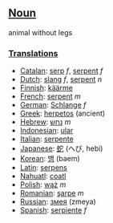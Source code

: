 ==[[Noun]]==

animal without legs

===[[Translation]]s===
*[[Catalan]]: [[serp]] ''f'', [[serpent]] ''f''
*[[Dutch]]: [[slang]] ''f'', [[serpent]] ''n''
*[[Finnish]]: [[käärme]]
*[[French]]: [[serpent]] ''m''
*[[German]]: [[Schlange]] ''f''
*[[Greek]]: [[herpetos]] (ancient)
*[[Hebrew]]: [[נחש]] ''m''
*[[Indonesian]]: [[ular]]
*[[Italian]]: [[serpente]]
*[[Japanese]]: [[蛇]] (へび, hebi)
*[[Korean]]: [[뱀]] (baem)
*[[Latin]]: [[serpens]]
*[[Nahuatl]]: [[coatl]]
*[[Polish]]: [[wąż]] ''m''
*[[Romanian]]: [[şarpe]] ''m''
*[[Russian]]: [[змея]] (zmeya)
*[[Spanish]]: [[serpiente]] ''f''